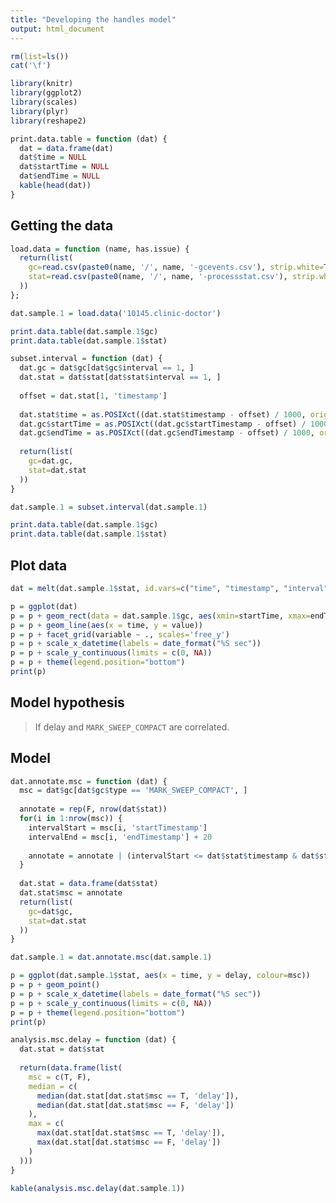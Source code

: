 ```yaml
---
title: "Developing the handles model"
output: html_document
---
```


```r
rm(list=ls())
cat('\f')

library(knitr)
library(ggplot2)
library(scales)
library(plyr)
library(reshape2)

print.data.table = function (dat) {
  dat = data.frame(dat)
  dat$time = NULL
  dat$startTime = NULL
  dat$endTime = NULL
  kable(head(dat)) 
}
```

## Getting the data

```r
load.data = function (name, has.issue) {
  return(list(
    gc=read.csv(paste0(name, '/', name, '-gcevents.csv'), strip.white=T),
    stat=read.csv(paste0(name, '/', name, '-processstat.csv'), strip.white=T)
  ))
};

dat.sample.1 = load.data('10145.clinic-doctor')
```

```r
print.data.table(dat.sample.1$gc)
print.data.table(dat.sample.1$stat)
```

```r
subset.interval = function (dat) {
  dat.gc = dat$gc[dat$gc$interval == 1, ]
  dat.stat = dat$stat[dat$stat$interval == 1, ]
  
  offset = dat.stat[1, 'timestamp']
  
  dat.stat$time = as.POSIXct((dat.stat$timestamp - offset) / 1000, origin="1970-01-01", tz="GMT")
  dat.gc$startTime = as.POSIXct((dat.gc$startTimestamp - offset) / 1000, origin="1970-01-01", tz="GMT")
  dat.gc$endTime = as.POSIXct((dat.gc$endTimestamp - offset) / 1000, origin="1970-01-01", tz="GMT")
  
  return(list(
    gc=dat.gc,
    stat=dat.stat
  ))
}

dat.sample.1 = subset.interval(dat.sample.1)
```

```r
print.data.table(dat.sample.1$gc)
print.data.table(dat.sample.1$stat)
```


## Plot data

```r
dat = melt(dat.sample.1$stat, id.vars=c("time", "timestamp", "interval"))

p = ggplot(dat)
p = p + geom_rect(data = dat.sample.1$gc, aes(xmin=startTime, xmax=endTime, ymin=-Inf, ymax=Inf, fill=type), alpha=0.8)
p = p + geom_line(aes(x = time, y = value))
p = p + facet_grid(variable ~ ., scales='free_y')
p = p + scale_x_datetime(labels = date_format("%S sec"))
p = p + scale_y_continuous(limits = c(0, NA))
p = p + theme(legend.position="bottom")
print(p)
```

## Model hypothesis

> If delay and `MARK_SWEEP_COMPACT` are correlated.

## Model

```r
dat.annotate.msc = function (dat) {
  msc = dat$gc[dat$gc$type == 'MARK_SWEEP_COMPACT', ]
  
  annotate = rep(F, nrow(dat$stat))
  for(i in 1:nrow(msc)) {
    intervalStart = msc[i, 'startTimestamp']
    intervalEnd = msc[i, 'endTimestamp'] + 20
    
    annotate = annotate | (intervalStart <= dat$stat$timestamp & dat$stat$timestamp <= intervalEnd)
  }
  
  dat.stat = data.frame(dat$stat)
  dat.stat$msc = annotate
  return(list(
    gc=dat$gc,
    stat=dat.stat
  ))
}

dat.sample.1 = dat.annotate.msc(dat.sample.1)
```

```r
p = ggplot(dat.sample.1$stat, aes(x = time, y = delay, colour=msc))
p = p + geom_point()
p = p + scale_x_datetime(labels = date_format("%S sec"))
p = p + scale_y_continuous(limits = c(0, NA))
p = p + theme(legend.position="bottom")
print(p)
```

```r
analysis.msc.delay = function (dat) {
  dat.stat = dat$stat
  
  return(data.frame(list(
    msc = c(T, F),
    median = c(
      median(dat.stat[dat.stat$msc == T, 'delay']),
      median(dat.stat[dat.stat$msc == F, 'delay'])
    ),
    max = c(
      max(dat.stat[dat.stat$msc == T, 'delay']),
      max(dat.stat[dat.stat$msc == F, 'delay'])
    )
  )))
}

kable(analysis.msc.delay(dat.sample.1))
```
